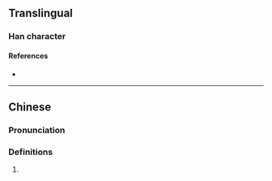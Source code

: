 {{character info/new}}
==Translingual==

===Han character===
{{Han char|rn=86|rad=火|as=04|sn=8|four=94800|canj=FYJ|ids=⿰火斗}}

====References====
* {{Han ref|kx=0667.180|dkj=18916|dj=1076.260|hdz=32194.010|uh=7093|ud=28819|bh=CD53|bd=52563}}

----

==Chinese==
{{zh-forms}}

===Pronunciation===
{{zh-pron
|m=liào
|c=liu6
|mc=y
|oc=y
|ma=
|cat=
}}

===Definitions===
{{zh-hanzi}}

# {{rfdef|zh}}